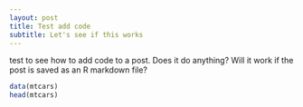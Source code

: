 ```yaml
---
layout: post
title: Test add code
subtitle: Let's see if this works
---
```

test to see how to add code to a post. Does it do anything? Will it work if the post is saved as an R markdown file?

```r
data(mtcars)
head(mtcars)
```
